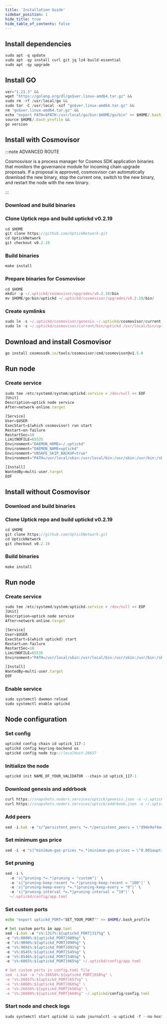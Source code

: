 ```yaml
---
title: 'Installation Guide'
sidebar_position: 1
hide_title: true
hide_table_of_contents: false
---
```



<PageTitle
  iconUrl="img/uptick-icon.svg"
  title="Uptick Installation Guide"
  chainId="uptick_117-1"
  version="v0.2.19"
/>

## Install dependencies

```js
sudo apt -q update
sudo apt -qy install curl git jq lz4 build-essential
sudo apt -qy upgrade
```

## Install GO

```js
ver="1.21.3" &&
wget "https://golang.org/dl/go$ver.linux-amd64.tar.gz" &&
sudo rm -rf /usr/local/go &&
sudo tar -C /usr/local -xzf "go$ver.linux-amd64.tar.gz" &&
rm "go$ver.linux-amd64.tar.gz" &&
echo "export PATH=$PATH:/usr/local/go/bin:$HOME/go/bin" >> $HOME/.bash_profile &&
source $HOME/.bash_profile &&
go version
```

## Install with Cosmovisor

:::note ADVANCED ROUTE

Cosmosvisor is a process manager for Cosmos SDK application binaries that monitors the governance module for incoming chain upgrade proposals. If a proposal is approved, cosmosvisor can automatically download the new binary, stop the current one, switch to the new binary, and restart the node with the new binary.

:::

### Download and build binaries

### Clone Uptick repo and build uptickd v0.2.19

```js
cd $HOME
git clone https://github.com/UptickNetwork.git
cd UptickNetwork
git checkout v0.2.19
```

### Build binaries

```js
make install
```

### Prepare binaries for Cosmovisor

```js
cd $HOME
mkdir -p ~/.uptickd/cosmovisor/upgrades/v0.2.19/bin
mv $HOME/go/bin/uptickd ~/.uptickd/cosmovisor/upgrades/v0.2.19/bin/
```

### Create symlinks

```js
sudo ln -s ~/.uptickd/cosmovisor/genesis ~/.uptickd/cosmovisor/current -f
sudo ln -s ~/.uptickd/cosmovisor/current/bin/uptickd /usr/local/bin/uptickd -f
```

## Download and install Cosmovisor

```js
go install cosmossdk.io/tools/cosmovisor/cmd/cosmovisor@v1.5.0
```

## Run node

### Create service

```js
sudo tee /etc/systemd/system/uptickd.service > /dev/null << EOF
[Unit]
Description=uptick node service
After=network-online.target

[Service]
User=$USER
ExecStart=$(which cosmovisor) run start
Restart=on-failure
RestartSec=10
LimitNOFILE=65535
Environment="DAEMON_HOME=~/.uptickd"
Environment="DAEMON_NAME=uptickd"
Environment="UNSAFE_SKIP_BACKUP=true"
Environment="PATH=/usr/local/sbin:/usr/local/bin:/usr/sbin:/usr/bin:/sbin:/bin:/usr/games:/usr/local/games:/snap/bin:~/.uptickd/cosmovisor/current/bin"

[Install]
WantedBy=multi-user.target
EOF
```

## Install without Cosmovisor

### Download and build binaries

### Clone Uptick repo and build uptickd v0.2.19

```js
cd $HOME
git clone https://github.com/UptickNetwork.git
cd UptickNetwork
git checkout v0.2.19
```

### Build binaries

```js
make install
```

## Run node

### Create service

```js
sudo tee /etc/systemd/system/uptickd.service > /dev/null << EOF
[Unit]
Description=uptick node service
After=network-online.target

[Service]
User=$USER
ExecStart=$(which uptickd) start
Restart=on-failure
RestartSec=10
LimitNOFILE=65535
Environment="PATH=/usr/local/sbin:/usr/local/bin:/usr/sbin:/usr/bin:/sbin:/bin:/usr/games:/usr/local/games:/snap/bin"

[Install]
WantedBy=multi-user.target
EOF
```

### Enable service

```js
sudo systemctl daemon-reload
sudo systemctl enable uptickd
```

## Node configuration

### Set config

```js
uptickd config chain-id uptick_117-1
uptickd config keyring-backend os
uptickd config node tcp://localhost:26657
```

### Initialize the node

```js
uptickd init NAME_OF_YOUR_VALIDATOR --chain-id uptick_117-1
```

### Download genesis and addrbook

```js
curl https://snapshots.noders.services/uptick/genesis.json -o ~/.uptickd/config/genesis.json
curl https://snapshots.noders.services/uptick/addrbook.json -o ~/.uptickd/config/addrbook.json
```

### Add peers

```js
sed -i.bak -e "s/^persistent_peers *=.*/persistent_peers = \"d9de9af4a4e9092dd29ea833ef4960b97798ba18@uptick-rpc.noders.services:15956\"/" ~/.uptickd/config/config.toml
```

### Set minimum gas price

```js
sed -i -e "s|^minimum-gas-prices *=.*|minimum-gas-prices = \"0.001auptick\"|" ~/.uptickd/config/app.toml
```

### Set pruning

```js
sed -i \
  -e 's|^pruning *=.*|pruning = "custom"|' \
  -e 's|^pruning-keep-recent *=.*|pruning-keep-recent = "100"|' \
  -e 's|^pruning-keep-every *=.*|pruning-keep-every = "0"|' \
  -e 's|^pruning-interval *=.*|pruning-interval = "19"|' \
  ~/.uptickd/config/app.toml
```

### Set custom ports

```bash
echo "export uptickd_PORT="SET_YOUR_PORT"" >> $HOME/.bash_profile
```

```js
# Set custom ports in app.toml
sed -i.bak -e "s%:1317%:${uptickd_PORT}317%g" \
-e "s%:8080%:${uptickd_PORT}080%g" \
-e "s%:9090%:${uptickd_PORT}090%g" \
-e "s%:9091%:${uptickd_PORT}091%g" \
-e "s%:8545%:${uptickd_PORT}545%g" \
-e "s%:8546%:${uptickd_PORT}546%g" \
-e "s%:6065%:${uptickd_PORT}065%g" ~/.uptickd/config/app.toml

# Set custom ports in config.toml file
sed -i.bak -e "s%:26658%:${uptickd_PORT}658%g" \
-e "s%:26657%:${uptickd_PORT}657%g" \
-e "s%:6060%:${uptickd_PORT}060%g" \
-e "s%:26656%:${uptickd_PORT}656%g" \
-e "s%:26660%:${uptickd_PORT}660%g" ~/.uptickd/config/config.toml
```

### Start node and check logs

```js
sudo systemctl start uptickd && sudo journalctl -u uptickd -f --no-hostname -o cat
```
